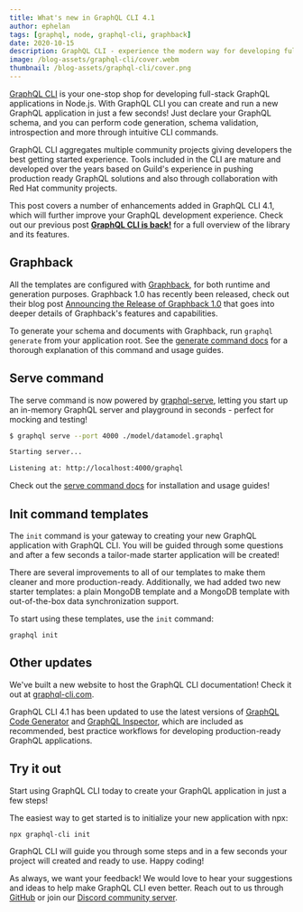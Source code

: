 ```yaml
---
title: What's new in GraphQL CLI 4.1
author: ephelan
tags: [graphql, node, graphql-cli, graphback]
date: 2020-10-15
description: GraphQL CLI - experience the modern way for developing full-stack GraphQL applications.
image: /blog-assets/graphql-cli/cover.webm
thumbnail: /blog-assets/graphql-cli/cover.png
---
```



<Article />

[GraphQL CLI](http://graphql-cli.com) is your one-stop shop for developing full-stack GraphQL applications in Node.js. With GraphQL CLI you can create and run a new GraphQL application in just a few seconds! Just declare your GraphQL schema, and you can perform code generation, schema validation, introspection and more through intuitive CLI commands.

GraphQL CLI aggregates multiple community projects giving developers the best getting started experience. Tools included in the CLI are mature and developed over the years based on Guild's experience in pushing production ready GraphQL solutions and also through collaboration with Red Hat community projects.

This post covers a number of enhancements added in GraphQL CLI 4.1, which will further improve your GraphQL development experience. Check out our previous post [**GraphQL CLI is back!**](https://the-guild.dev/blog/graphql-cli-is-back) for a full overview of the library and its features.

## Graphback

All the templates are configured with [Graphback](https://graphback.dev), for both runtime and generation purposes. Graphback 1.0 has recently been released, check out their blog post [Announcing the Release of Graphback 1.0](https://graphback.dev/blog/2020/10/01/announcing-graphback-1.0) that goes into deeper details of Graphback's features and capabilities.

To generate your schema and documents with Graphback, run `graphql generate` from your application root. See the [generate command docs](https://graphql-cli.com/generate) for a thorough explanation of this command and usage guides.

## Serve command

The serve command is now powered by [graphql-serve](https://npmjs.com/package/graphql-serve), letting you start up an in-memory GraphQL server and playground in seconds - perfect for mocking and testing!

```sh
$ graphql serve --port 4000 ./model/datamodel.graphql

Starting server...

Listening at: http://localhost:4000/graphql
```

Check out the [serve command docs](https://graphql-cli.com/serve) for installation and usage guides!

## Init command templates

The `init` command is your gateway to creating your new GraphQL application with GraphQL CLI. You will be guided through some questions and after a few seconds a tailor-made starter application will be created!

There are several improvements to all of our templates to make them cleaner and more production-ready. Additionally, we had added two new starter templates: a plain MongoDB template and a MongoDB template with out-of-the-box data synchronization support.

To start using these templates, use the `init` command:

```shell
graphql init
```

## Other updates

We've built a new website to host the GraphQL CLI documentation! Check it out at [graphql-cli.com](https://graphql-cli.com).

GraphQL CLI 4.1 has been updated to use the latest versions of [GraphQL Code Generator](https://graphql-code-generator.com) and [GraphQL Inspector](https://graphql-inspector.com), which are included as recommended, best practice workflows for developing production-ready GraphQL applications.

## Try it out

Start using GraphQL CLI today to create your GraphQL application in just a few steps!

The easiest way to get started is to initialize your new application with npx:

```shell
npx graphql-cli init
```

GraphQL CLI will guide you through some steps and in a few seconds your project will created and ready to use. Happy coding!

As always, we want your feedback! We would love to hear your suggestions and ideas to help make GraphQL CLI even better. Reach out to us through [GitHub](https://github.com/urigo/graphql-cli) or join our [Discord community server](https://discord.gg/xud7bH9).
